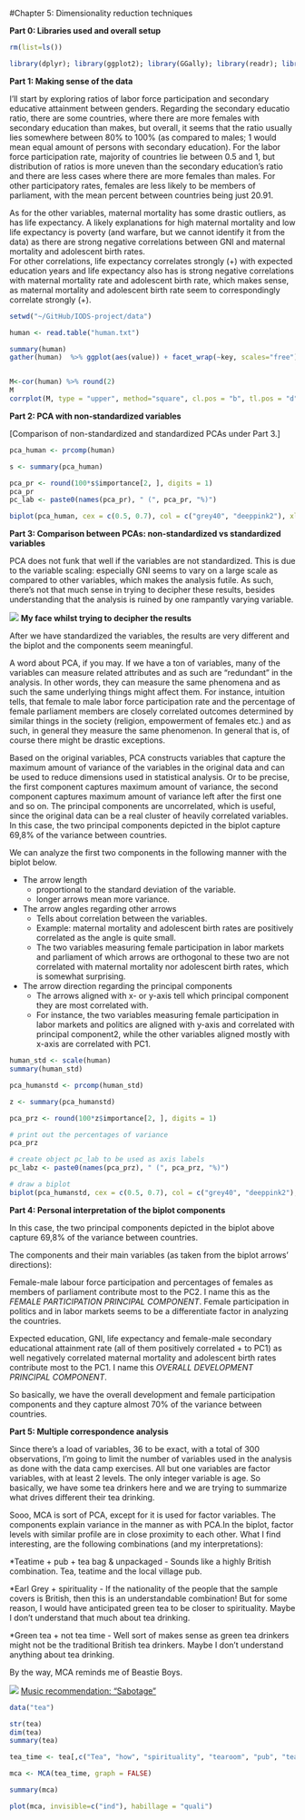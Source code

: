 #Chapter 5: Dimensionality reduction techniques

**Part 0: Libraries used and overall setup**

```r

rm(list=ls())

library(dplyr); library(ggplot2); library(GGally); library(readr); library(tidyr); library(corrplot); library(FactoMineR)

```



**Part 1: Making sense of the data**

I'll start by exploring ratios of labor force participation and secondary educative attainment between genders. Regarding the secondary educatio ratio, there are some countries, where there are more females with secondary education than makes, but overall, it seems that the ratio usually lies somewhere between 80% to 100% (as compared to males; 1 would mean equal amount of persons with secondary education). For the labor force participation rate, majority of countries lie between 0.5 and 1, but distribution of ratios is more uneven than the secondary education's ratio and there are less cases where there are more females than males. For other participatory rates, females are less likely to be members of parliament, with the mean percent between countries being just 20.91.

As for the other variables, maternal mortality has some drastic outliers, as has life expectancy.  A likely explanations for high maternal mortality and low life expectancy is poverty (and warfare, but we cannot identify it from the data) as there are strong negative correlations between GNI and maternal mortality and adolescent birth rates.  
For other correlations, life expectancy correlates strongly (+) with expected education years and life expectancy also has is strong negative correlations with maternal mortality rate and adolescent birth rate, which makes sense, as maternal mortality and adolescent birth rate seem to correspondingly correlate strongly (+).


```r
setwd("~/GitHub/IODS-project/data")

human <- read.table("human.txt")
```

```r
summary(human)
gather(human)  %>% ggplot(aes(value)) + facet_wrap(~key, scales="free") + geom_histogram()


M<-cor(human) %>% round(2)
M
corrplot(M, type = "upper", method="square", cl.pos = "b", tl.pos = "d", tl.cex = 0.5)


```


**Part 2: PCA with non-standardized variables**

[Comparison of non-standardized and standardized PCAs under Part 3.]

```r
pca_human <- prcomp(human)

s <- summary(pca_human)

pca_pr <- round(100*s$importance[2, ], digits = 1)
pca_pr
pc_lab <- paste0(names(pca_pr), " (", pca_pr, "%)")

biplot(pca_human, cex = c(0.5, 0.7), col = c("grey40", "deeppink2"), xlab = pc_lab[1], ylab = pc_lab[2])


```


**Part 3: Comparison between PCAs: non-standardized vs standardized variables**


PCA does not funk that well if the variables are not standardized. This is due to the variable scaling: especially GNI seems to vary on a large scale as compared to other variables, which makes the analysis futile. As such, there's not that much sense in trying to decipher these results, besides understanding that the analysis is ruined by one rampantly varying variable.

![](C:\Users\Juha\Desktop\milou.png)  **My face whilst trying to decipher the results**


After we have standardized the variables, the results are very different and the biplot and the components seem meaningful.

A word about PCA, if you may. If we have a ton of variables, many of the variables can measure related attributes and as such are "redundant" in the analysis. In other words, they can measure the same phenomena and as such the same underlying things might affect them. For instance, intuition tells, that female to male labor force participation rate and the percentage of female parliament members are closely correlated outcomes determined by similar things in the society (religion, empowerment of females etc.) and as such, in general they measure the same phenomenon. In general that is, of course there might be drastic exceptions.

Based on the original variables, PCA constructs variables that capture the maximum amount of variance of the variables in the original data and can be used to reduce dimensions used in statistical analysis. Or to be precise, the first component captures maximum amount of variance, the second component captures maximum amount of variance left after the first one and so on. The principal components are uncorrelated, which is useful, since the original data can be a real cluster of heavily correlated variables. In this case, the two principal components depicted in the biplot capture 69,8% of the variance between countries. 

We can analyze the first two components in the following manner with the biplot below. 

* The arrow length
    + proportional to the standard deviation of the variable.
    + longer arrows mean more variance.
  
  
* The arrow angles regarding other arrows
    + Tells about correlation between the variables.
    + Example: maternal mortality and adolescent birth rates are positively correlated as   the angle is quite small.
    + The two variables measuring female participation in labor markets and parliament of which arrows are orthogonal to these two are not correlated with maternal mortality nor adolescent birth rates, which is somewhat surprising.
  
  
* The arrow direction regarding the principal components
    + The arrows aligned with x- or y-axis tell which principal component they are most correlated with. 
    + For instance, the two variables measuring female participation in labor markets and politics are aligned with y-axis and correlated with principal component2, while the other variables aligned mostly with x-axis are correlated with PC1.


```r

human_std <- scale(human)
summary(human_std)

pca_humanstd <- prcomp(human_std)

z <- summary(pca_humanstd)

pca_prz <- round(100*z$importance[2, ], digits = 1)

# print out the percentages of variance
pca_prz

# create object pc_lab to be used as axis labels
pc_labz <- paste0(names(pca_prz), " (", pca_prz, "%)")

# draw a biplot
biplot(pca_humanstd, cex = c(0.5, 0.7), col = c("grey40", "deeppink2"), xlab = pc_labz[1], ylab = pc_labz[2])

```


**Part 4: Personal interpretation of the biplot components**

In this case, the two principal components depicted in the biplot above capture 69,8% of the variance between countries. 

The components and their main variables (as taken from the biplot arrows' directions):

Female-male labour force participation and percentages of females as members of parliament contribute most to the PC2. I name this as the *FEMALE PARTICIPATION PRINCIPAL COMPONENT*. Female participation in politics and in labor markets seems to be a differentiate factor in analyzing the countries. 

Expected education, GNI, life expectancy and female-male secondary educational attainment rate  (all of them positively correlated + to PC1) as well negatively correlated maternal mortality and adolescent birth rates contribute most to the PC1. I name this *OVERALL DEVELOPMENT PRINCIPAL COMPONENT*. 

So basically, we have the overall development and female participation components and they capture almost 70% of the variance between countries.


**Part 5: Multiple correspondence analysis**

Since there's a load of variables, 36 to be exact, with a total of 300 observations, I'm going to limit the number of variables used in the analysis as done with the data camp exercises. All but one variables are factor variables, with at least 2 levels. The only integer variable is age. So basically, we have some tea drinkers here and we are trying to summarize what drives different their tea drinking. 

Sooo, MCA is sort of PCA, except for it is used for factor variables. The components explain variance in the manner as with PCA.In the biplot, factor levels with similar profile are in close proximity to each other. What I find interesting, are the following combinations (and my interpretations):

*Teatime + pub + tea bag & unpackaged - Sounds like a highly British combination. Tea, teatime and the local village pub. 
 
*Earl Grey + spirituality - If the nationality of the people that the sample covers  is British, then this is an understandable combination! But for some reason, I would have anticipated green tea to be closer to spirituality. Maybe I don't understand that much about tea drinking.

*Green tea + not tea time - Well sort of makes sense as green tea drinkers might not be the traditional British tea drinkers. Maybe I don't understand anything about tea drinking.


By the way, MCA reminds me of Beastie Boys.

![](C:\Users\Juha\Desktop\sabotageee.jpg) 
[Music recommendation: "Sabotage"](https://www.youtube.com/watch?v=z5rRZdiu1UE)


```r
data("tea")

str(tea)
dim(tea)
summary(tea)

tea_time <- tea[,c("Tea", "how", "spirituality", "tearoom", "pub", "tea.time")]

mca <- MCA(tea_time, graph = FALSE)

summary(mca)

plot(mca, invisible=c("ind"), habillage = "quali")

```
